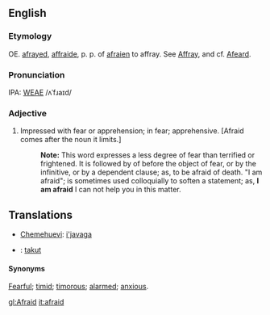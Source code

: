 ==English==
===Etymology===
OE. [[afrayed]], [[affraide]], p. p. of [[afraien]] to affray.  See [[Affray]], and cf. [[Afeard]].

===Pronunciation===
IPA: [[WEAE]] /ʌˈfɹaɪd/

===Adjective===
#Impressed with fear or apprehension; in fear; apprehensive. [Afraid comes after the noun it limits.]
#:'''Note:''' This word expresses a less degree of fear than terrified or frightened. It is followed by of before the object of fear, or by the infinitive, or by a dependent clause; as, to be afraid of death. "I am afraid"; is sometimes used colloquially to soften a statement; as, '''I am afraid''' I can not help you in this matter.

==Translations==
*[[Chemehuevi]]: [[i'javaga]]
*{{id}}: [[takut]]

====Synonyms====
[[Fearful]]; [[timid]]; [[timorous]]; [[alarmed]]; [[anxious]].

[[gl:Afraid]]
[[it:afraid]]